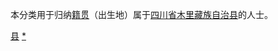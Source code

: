 {{Catnav|頁面分類|各種主題的頁面分類|依中国各省来作的分类|各地中国人|四川人|凉山人}}
{{Catnav|頁面分類|人物|各國人物|中国人|各地中国人|四川人|凉山人}}

本分类用于归纳[[籍贯|籍贯]]（出生地）属于[[四川省|四川省]][[木里藏族自治县|木里藏族自治县]]的人士。

[[Category:凉山人|县]]
[[Category:木里|*]]